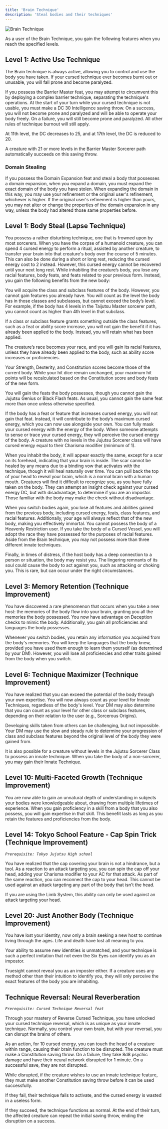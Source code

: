 ```yaml
---
title: 'Brain Technique'
description: 'Steal bodies and their techniques'
---
```


<img
  src="/images/cursed-techniques/brain-technique.jpg"
  alt="Brain Technique"
/>

As a user of the Brain Technique, you gain the following features when you reach the specified levels.

## Level 1: Active Use Technique
The Brain technique is always active, allowing you to control and use the body you have taken. If your cursed technique ever becomes burnt out or unusable, you will fall prone and become paralyzed.

If you possess the Barrier Master feat, you may attempt to circumvent this by deploying a complex barrier technique, separating the technique's operations. At the start of your turn while your cursed technique is not usable, you must make a DC 30 Intelligence saving throw. On a success, you will not become prone and paralyzed and will be able to operate your body freely. On a failure, you will still become prone and paralyzed. All other rules of technique burnout will still apply.

At 11th level, the DC decreases to 25, and at 17th level, the DC is reduced to 20.

A creature with 21 or more levels in the Barrier Master Sorcerer path automatically succeeds on this saving throw.

### Domain Stealing

If you possess the Domain Expansion feat and steal a body that possesses a domain expansion, when you expand a domain, you must expand the exact domain of the body you have stolen. When expanding the domain in this way, you may use your refinement or the original user's refinement, whichever is higher. If the original user's refinement is higher than yours, you may not alter or change the properties of the domain expansion in any way, unless the body had altered those same properties before.

## Level 1: Body Steal (Lapse Technique)
You possess a rather disturbing technique, one that is frowned upon by most sorcerers. When you have the corpse of a humanoid creature, you can spend 4 cursed energy to perform a ritual, assisted by another creature, to transfer your brain into that creature's body over the course of 5 minutes. This can also be done during a short or long rest, reducing the cursed energy cost to 2 instead. However, this cursed energy cannot be recovered until your next long rest. While inhabiting the creature’s body, you lose any racial features, body feats, and feats related to your previous form. Instead, you gain the following benefits from the new body:

You will acquire the class and subclass features of the body. However, you cannot gain features you already have. You will count as the level the body has in those classes and subclasses, but cannot exceed the body’s level. For example, if the body has 4 levels in the Taijutsu Master sorcerer path, you cannot count as higher than 4th level in that subclass.

If a class or subclass feature grants something outside the class features, such as a feat or ability score increase, you will not gain the benefit if it has already been applied to the body. Instead, you will retain what has been applied.

The creature’s race becomes your race, and you will gain its racial features, unless they have already been applied to the body, such as ability score increases or proficiencies.

Your Strength, Dexterity, and Constitution scores become those of the current body. While your hit dice remain unchanged, your maximum hit points will be recalculated based on the Constitution score and body feats of the new form.

You will gain the feats the body possesses, though you cannot gain the Jujutsu Genius or Black Flash feats. As usual, you cannot gain the same feat more than once unless otherwise specified.

If the body has a feat or feature that increases cursed energy, you will not gain that feat. Instead, it will contribute to the body’s maximum cursed energy, which you can now use alongside your own. You can fully mask your cursed energy with the energy of the body. When someone attempts to sense or trace your cursed energy, they will perceive the cursed energy of the body. A creature with no levels in the Jujutsu Sorcerer class will have cursed energy equal to their Charisma modifier (minimum of 1).

When you inhabit the body, it will appear exactly the same, except for a scar on its forehead, indicating that your brain is inside. The scar cannot be healed by any means due to a binding vow that activates with the technique, though it will heal naturally over time. You can pull back the top of your head to reveal your brain, which is a normal brain with a human mouth. Creatures will find it difficult to recognize you, as you have fully taken on the body. They can attempt an insight check against your cursed energy DC, but with disadvantage, to determine if you are an impostor. Those familiar with the body may make the check without disadvantage.

When you switch bodies again, you lose all features and abilities gained from the previous body, including cursed energy, feats, class features, and racial features. Additionally, your age will always reflect that of the new body, making you effectively immortal. You cannot possess the body of a Heavenly Restriction user. If you take the body of a Cursed Vessel, you will adopt the race they have possessed for the purposes of racial features. Aside from the Brain technique, you may not possess more than three different innate techniques.

Finally, in times of distress, if the host body has a deep connection to a person or situation, the body may resist you. The lingering remnants of its soul could cause the body to act against you, such as attacking or choking you. This is rare, but can occur under the right circumstances.

## Level 3: Memory Retention (Technique Improvement)
You have discovered a rare phenomenon that occurs when you take a new host: the memories of the body flow into your brain, granting you all the memories the body possessed. You now have advantage on Deception checks to mimic the body. Additionally, you gain all proficiencies and languages the body possesses.

Whenever you switch bodies, you retain any information you acquired from the body's memories. You will keep the languages that the body knew, provided you have used them enough to learn them yourself (as determined by your DM). However, you will lose all proficiencies and other traits gained from the body when you switch.

## Level 6: Technique Maximizer (Technique Improvement)
You have realized that you can exceed the potential of the body through your own expertise. You will now always count as your level for Innate Techniques, regardless of the body's level. Your DM may also determine that you can count as your level for other class or subclass features, depending on their relation to the user (e.g., Sorcerous Origins).

Developing skills taken from others can be challenging, but not impossible. Your DM may use the slow and steady rule to determine your progression of class and subclass features beyond the original level of the body they were gained from.

It is also possible for a creature without levels in the Jujutsu Sorcerer Class to possess an innate technique. When you take the body of a non-sorcerer, you may gain their Innate Technique.

## Level 10: Multi-Faceted Growth (Technique Improvement)
You are now able to gain an unnatural depth of understanding in subjects your bodies were knowledgeable about, drawing from multiple lifetimes of experience. When you gain proficiency in a skill from a body that you also possess, you will gain expertise in that skill. This benefit lasts as long as you retain the features and proficiencies from the body.

## Level 14: Tokyo School Feature - Cap Spin Trick (Technique Improvement)
*`Prerequisite: Tokyo Jujutsu High school`*

You have realized that the cap covering your brain is not a hindrance, but a tool. As a reaction to an attack targeting you, you can spin the cap off your head, adding your Charisma modifier to your AC for that attack. As part of the same reaction, you can reconnect the cap to your head. This cannot be used against an attack targeting any part of the body that isn't the head.

If you are using the Limb System, this ability can only be used against an attack targeting your head.

## Level 20: Just Another Body (Technique Improvement)
You have lost your identity, now only a brain seeking a new host to continue living through the ages. Life and death have lost all meaning to you.

Your ability to assume new identities is unmatched, and your technique is such a perfect imitation that not even the Six Eyes can identify you as an impostor. 
 
Truesight cannot reveal you as an imposter either. If a creature uses any method other than their intuition to identify you, they will only perceive the exact features of the body you are inhabiting.

## Technique Reversal: Neural Reverberation
*`Prerequisite: Cursed Technique Reversal feat`*

Through your mastery of Reverse Cursed Technique, you have unlocked your cursed technique reversal, which is as unique as your innate technique. Normally, you control your own brain, but with your reversal, you can disrupt the brains of others. 

As an action, for 10 cursed energy, you can touch the head of a creature within range, causing their brain function to be disrupted. The creature must make a Constitution saving throw. On a failure, they take 8d8 psychic damage and have their neural network disrupted for 1 minute. On a successful save, they are not disrupted.

While disrupted, if the creature wishes to use an innate technique feature, they must make another Constitution saving throw before it can be used successfully. 

If they fail, their technique fails to activate, and the cursed energy is wasted in a useless form. 

If they succeed, the technique functions as normal. At the end of their turn, the affected creature can repeat the initial saving throw, ending the disruption on a success.